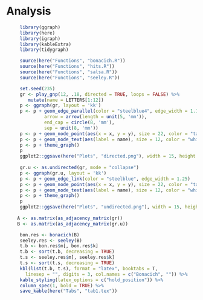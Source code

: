 # Analysis


```r
     library(ggraph)
     library(here)
     library(igraph)
     library(kableExtra)
     library(tidygraph)
```


```r
     source(here("Functions", "bonacich.R"))
     source(here("Functions", "hits.R"))
     source(here("Functions", "salsa.R"))
     source(here("Functions", "seeley.R"))
```

```r
     set.seed(235)
     gr <- play_gnp(12, .18, directed = TRUE, loops = FALSE) %>% 
        mutate(name = LETTERS[1:12])
     p <- ggraph(gr, layout = 'kk')
     p <- p + geom_edge_parallel(color = "steelblue4", edge_width = 1.15,
              arrow = arrow(length = unit(5, 'mm')),
              end_cap = circle(8, 'mm'), 
              sep = unit(8, 'mm'))
     p <- p + geom_node_point(aes(x = x, y = y), size = 22, color = "tan2") 
     p <- p + geom_node_text(aes(label = name), size = 12, color = "white")
     p <- p + theme_graph() 
     p
     ggplot2::ggsave(here("Plots", "directed.png"), width = 15, height = 15)
     
     gr.u <- as.undirected(gr, mode = "collapse")
     p <- ggraph(gr.u, layout = 'kk')
     p <- p + geom_edge_link(color = "steelblue", edge_width = 1.25) 
     p <- p + geom_node_point(aes(x = x, y = y), size = 22, color = "tan2") 
     p <- p + geom_node_text(aes(label = name), size = 12, color = "white")
     p <- p + theme_graph() 
     p
     ggplot2::ggsave(here("Plots", "undirected.png"), width = 15, height = 15)
     
    A <- as.matrix(as_adjacency_matrix(gr))
    B <- as.matrix(as_adjacency_matrix(gr.u))
```


```r
     bon.res <- bonacich(B)
     seeley.res <- seeley(B)
     t.b <- bon.res$m[, bon.res$k]
     t.b <- sort(t.b, decreasing = TRUE)
     t.s <- seeley.res$m[, seeley.res$k]
     t.s <- sort(t.s, decreasing = TRUE)
     kbl(list(t.b, t.s), format = "latex", booktabs = T, 
       linesep = "", digits = 3, col.names = c("Bonacich", "")) %>%
     kable_styling(latex_options = c("hold_position")) %>% 
     column_spec(1, bold = TRUE) %>% 
     save_kable(here("Tabs", "tab1.tex"))
```


